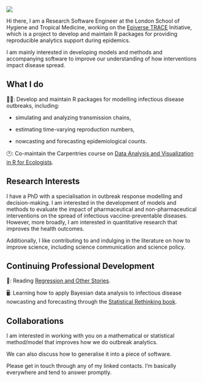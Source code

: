 ::: {.grid}

::: {.g-col-4}
![](picture.jpg){fig-align="left"}
:::

::: {.g-col-8}
Hi there, I am a Research Software Engineer at the London School of Hygiene and Tropical 
Medicine, working on the [Epiverse TRACE](https://github.com/epiverse-trace) Initiative, 
which is a project to develop and maintain R packages for providing reproducible analytics 
support during epidemics.

I am mainly interested in developing models and methods and
accompanying software to improve our understanding of how interventions impact disease
spread.

## What I do

👨‍💼: Develop and maintain R packages for modelling infectious disease
outbreaks, including:

* simulating and analyzing transmission chains,

* estimating time-varying reproduction numbers,

* nowcasting and forecasting epidemiological counts. 

🕐: Co-maintain the Carpentries course on [Data Analysis and Visualization in R for Ecologists](https://github.com/datacarpentry/R-ecology-lesson). 

## Research Interests

I have a PhD with a specialisation in outbreak response modelling and decision-making.
I am interested in the development of models and methods to evaluate the impact
of pharmaceutical and non-pharmaceutical interventions on the spread of infectious vaccine-preventable diseases. However, more broadly, I am interested in
quantitative research that improves the health outcomes. 

Additionally, I like contributing to and indulging in the literature on how
to improve science, including science communication and science policy.

## Continuing Professional Development

📖: Reading [Regression and Other Stories](https://avehtari.github.io/ROS-Examples/index.html).

🖥: Learning how to apply Bayesian data analysis to infectious disease nowcasting and forecasting through the [Statistical Rethinking book](https://www.youtube.com/playlist?list=PLDcUM9US4XdPz-KxHM4XHt7uUVGWWVSus).

## Collaborations

I am interested in working with you on a mathematical or statistical method/model
that improves how we do outbreak analytics.

We can also discuss how to generalise it
into a piece of software.

Please get in touch through any of my linked contacts.
I'm basically everywhere and tend to answer promptly.

:::

:::